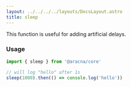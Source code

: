 ```yaml
---
layout: ../../../../layouts/DocsLayout.astro
title: sleep
---
```


This function is useful for adding artificial delays.

### Usage

```ts
import { sleep } from '@aracna/core'

// will log "hello" after 1s
sleep(1000).then(() => console.log('hello'))
```
